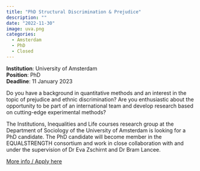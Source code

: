 ```yaml
---
title: "PhD Structural Discrimination & Prejudice"
description: ""
date: "2022-11-30"
image: uva.png
categories:
  - Amsterdam
  - PhD
  - Closed
---
```


**Institution**: University of Amsterdam  
**Position**: PhD  
**Deadline**: 11 January 2023 

Do you have a background in quantitative methods and an interest in the topic of prejudice and ethnic discrimination? Are you enthusiastic about the opportunity to be part of an international team and develop research based on cutting-edge experimental methods?
 
The Institutions, Inequalities and Life courses research group at the Department of Sociology of the University of Amsterdam is looking for a PhD candidate. The PhD candidate will become member in the EQUALSTRENGTH consortium and work in close collaboration with and under the supervision of Dr Eva Zschirnt and Dr Bram Lancee.

[More info / Apply here](https://vacatures.uva.nl/UvA/job/PhD-Structural-Discrimination-&-Prejudice-Comparative%2C-Cumulative%2C-Intersectional-Perspective/760130502/)
